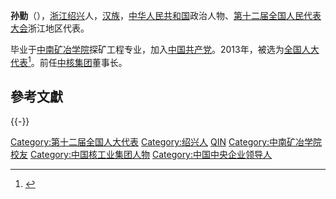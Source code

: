 '''孙勤'''（{{bd|1953年||}}），[[浙江|浙江]][[绍兴|绍兴]]人，[[汉族|汉族]]，[[中华人民共和国|中华人民共和国]]政治人物、[[第十二届全国人民代表大会|第十二届全国人民代表大会]]浙江地区代表。

毕业于[[中南矿冶学院|中南矿冶学院]]探矿工程专业，加入[[中国共产党|中国共产党]]。2013年，被选为[[全国人大代表|全国人大代表]]<ref>{{cite news|title=全国人大代表信息-孙勤|url=http://210.82.31.1:8084/delegate/viewDelegate.action?dbid=120847|accessdate=2013-03-28|newspaper=全国人大网|archive-url=https://web.archive.org/web/20131212124300/http://www.npc.gov.cn/delegate/viewDelegate.action?dbid=120847|archive-date=2013-12-12|dead-url=yes}}</ref>。前任[[中核集团|中核集团]]董事长。

==參考文獻==
{{reflist}}
{{中国政治人物小作品}}

{{-}}
{{start box}}
{{s-before|[[康日新|康日新]]}}
{{s-title|[[中国核工业集团公司|中国核工业集团公司]]总经理|2010年8月—2012年5月}}
{{s-after|[[钱智民|钱智民]]}}
{{end box}}

[[Category:第十二届全国人大代表|Category:第十二届全国人大代表]]
[[Category:绍兴人|Category:绍兴人]]
[[Category:孙姓|QIN]]
[[Category:中南矿冶学院校友|Category:中南矿冶学院校友]]
[[Category:中国核工业集团人物|Category:中国核工业集团人物]]
[[Category:中国中央企业领导人|Category:中国中央企业领导人]]